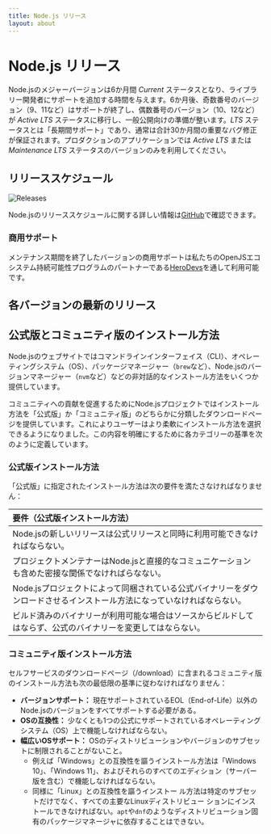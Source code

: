```yaml
---
title: Node.js リリース
layout: about
---
```


# Node.js リリース

Node.jsのメジャーバージョンは6か月間 _Current_ ステータスとなり、ライブラリー開発者にサポートを追加する時間を与えます。6か月後、奇数番号のバージョン（9、11など）はサポートが終了し、偶数番号のバージョン（10、12など）が _Active LTS_ ステータスに移行し、一般公開向けの準備が整います。_LTS_ ステータスとは「長期間サポート」であり、通常は合計30か月間の重要なバグ修正が保証されます。プロダクションのアプリケーションでは _Active LTS_ または _Maintenance LTS_ ステータスのバージョンのみを利用してください。

## リリーススケジュール

![Releases](https://raw.githubusercontent.com/nodejs/Release/main/schedule.svg?sanitize=true)

Node.jsのリリーススケジュールに関する詳しい情報は[GitHub](https://github.com/nodejs/release#release-schedule)で確認できます。

### 商用サポート

メンテナンス期間を終了したバージョンの商用サポートは私たちのOpenJSエコシステム持続可能性プログラムのパートナーである[HeroDevs](https://herodevs.com/)を通して利用可能です。

## 各バージョンの最新のリリース

<DownloadReleasesTable />

## 公式版とコミュニティ版のインストール方法

Node.jsのウェブサイトではコマンドラインインターフェイス（CLI）、オペレーティングシステム（OS）、パッケージマネージャー（`brew`など）、Node.jsのバージョンマネージャー（`nvm`など）などの非対話的なインストール方法をいくつか提供しています。

コミュニティへの貢献を促進するためにNode.jsプロジェクトではインストール方法を「公式版」か「コミュニティ版」のどちらかに分類したダウンロードページを提供しています。これによりユーザーはより柔軟にインストール方法を選択できるようになりました。この内容を明確にするために各カテゴリーの基準を次のように定義しています。

### 公式版インストール方法

「公式版」に指定されたインストール方法は次の要件を満たさなければなりません：

| 要件（公式版インストール方法）                                                 |
| :-------------------------------------------------------------- |
| Node.jsの新しいリリースは公式リリースと同時に利用可能できなければならない。                       |
| プロジェクトメンテナーはNode.jsと直接的なコミュニケーションも含めた密接な関係でなければらなない。            |
| Node.jsプロジェクトによって同梱されている公式バイナリーをダウンロードさせるインストール方法になっていなければならない。 |
| ビルド済みのバイナリーが利用可能な場合はソースからビルドしてはならず、公式のバイナリーを変更してはならない。          |

### コミュニティ版インストール方法

セルフサービスのダウンロードページ（/download）に含まれるコミュニティ版のインストール方法も次の最低限の基準に従わなければなりません：

- **バージョンサポート：** 現在サポートされているEOL（End-of-Life）以外の Node.jsのバージョンをすべてサポートする必要がある。
- **OSの互換性：** 少なくとも1つの公式にサポートされているオペレーティングシステム（OS）上で機能しなければならない。
- **幅広いOSサポート：** OSのディストリビューションやバージョンのサブセットに制限されることがないこと。
  - 例えば「Windows」との互換性を謳うインストール方法は「Windows 10」、「Windows 11」、およびそれらのすべてのエディション（サーバー版を含む）で機能しなければならない。
  - 同様に「Linux」との互換性を謳うインストー ル方法は特定のサブセットだけでなく、すべての主要なLinuxディストリビュー ションにインストールできなければない。`apt`や`dnf`のようなディストリビューション固有のパッケージマネージャに依存することはできない。
